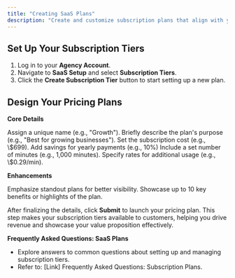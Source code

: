 ```yaml
---
title: "Creating SaaS Plans"
description: "Create and customize subscription plans that align with your clients' needs while maximizing revenue. This guide empowers you to set up automated, seamless customer subscription payments, delivering convenience and scalability for your white-label AI voice platform."
---
```


## **Set Up Your Subscription Tiers**

1. Log in to your **Agency Account**.
2. Navigate to **SaaS Setup** and select **Subscription Tiers**.
3. Click the **Create Subscription Tier** button to start setting up a new plan.

## **Design Your Pricing Plans**

**Core Details**

<AccordionGroup>
  <Accordion title="Plan Name">
    Assign a unique name (e.g., "Growth").
  </Accordion>
  <Accordion title="Plan Description">
    Briefly describe the plan's purpose (e.g., "Best for growing businesses").
  </Accordion>
  <Accordion title="Monthly Fee">
    Set the subscription cost (e.g., \$699).
  </Accordion>
  <Accordion title="Annual Discount">
    Add savings for yearly payments (e.g., 10%)
  </Accordion>
  <Accordion title="Free Minutes">
    Include a set number of minutes (e.g., 1,000 minutes).
  </Accordion>
  <Accordion title="Extra Minute Charges">
    Specify rates for additional usage (e.g., \$0.29/min).
  </Accordion>
</AccordionGroup>

**Enhancements**

<AccordionGroup>
  <Accordion title="Highlight as Most Popular">
    Emphasize standout plans for better visibility.
  </Accordion>
  <Accordion title="Plan Features">
    Showcase up to 10 key benefits or highlights of the plan.
  </Accordion>
</AccordionGroup>

After finalizing the details, click **Submit** to launch your pricing plan. This step makes your subscription tiers available to customers, helping you drive revenue and showcase your value proposition effectively.

**Frequently Asked Questions: SaaS Plans**

- Explore answers to common questions about setting up and managing subscription tiers.
- Refer to: [Link] Frequently Asked Questions: Subscription Plans.